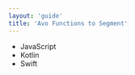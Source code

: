 ```yaml
---
layout: 'guide'
title: 'Avo Functions to Segment'
---
```



- <Link passHref href="/implementation/destinations/segment-javascript"><a>JavaScript</a></Link>
- <Link passHref href="/implementation/destinations/segment-kotlin"><a>Kotlin</a></Link>
- <Link passHref href="/implementation/destinations/segment-swift"><a>Swift</a></Link>
